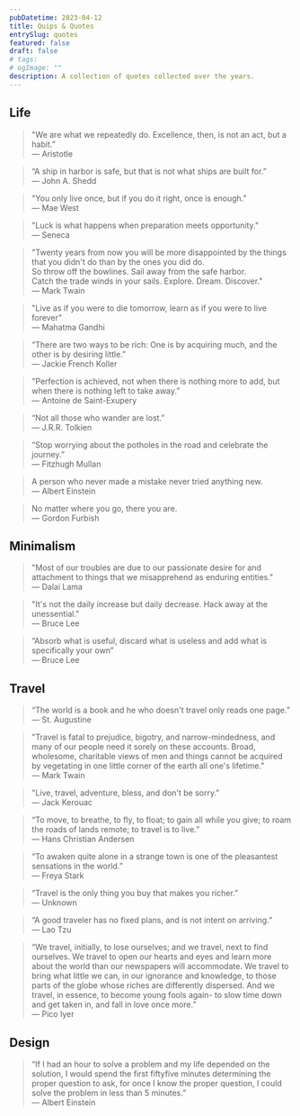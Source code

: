 ```yaml
---
pubDatetime: 2023-04-12
title: Quips & Quotes
entrySlug: quotes
featured: false
draft: false
# tags:
# ogImage: ""
description: A collection of quotes collected over the years.
---
```


## Life

> "We are what we repeatedly do. Excellence, then, is not an act, but a habit.” <br/>
> — Aristotle

> “A ship in harbor is safe, but that is not what ships are built for.” <br/>
> — John A. Shedd

> "You only live once, but if you do it right, once is enough." <br/>
> — Mae West

> "Luck is what happens when preparation meets opportunity."<br/>
> — Seneca

> "Twenty years from now you will be more disappointed by the things that you didn't do than by the ones you did do. <br/>
> So throw off the bowlines. Sail away from the safe harbor.<br/>
> Catch the trade winds in your sails. Explore. Dream. Discover."<br/>
> — Mark Twain

> "Live as if you were to die tomorrow, learn as if you were to live forever" <br/>
> — Mahatma Gandhi

> “There are two ways to be rich: One is by acquiring much, and the other is by desiring little.”<br/>
> — Jackie French Koller

> "Perfection is achieved, not when there is nothing more to add, but when there is nothing left to take away.”<br/>
> — Antoine de Saint-Exupery

> “Not all those who wander are lost.” <br/>
> — J.R.R. Tolkien

> “Stop worrying about the potholes in the road and celebrate the journey.”<br/>
> — Fitzhugh Mullan

> A person who never made a mistake never tried anything new. <br/>
> — Albert Einstein

> No matter where you go, there you are. <br/>
> — Gordon Furbish

## Minimalism

> "Most of our troubles are due to our passionate desire for and attachment to things that we misapprehend as enduring entities." <br/>
> — Dalai Lama

> "It's not the daily increase but daily decrease. Hack away at the unessential." <br/>
> — Bruce Lee

> “Absorb what is useful, discard what is useless and add what is specifically your own” <br/>
> ― Bruce Lee

## Travel

> “The world is a book and he who doesn't travel only reads one page.” <br/>
> — St. Augustine

> "Travel is fatal to prejudice, bigotry, and narrow-mindedness, and many of our people need it sorely on these accounts. Broad, wholesome, charitable views of men and things cannot be acquired by vegetating in one little corner of the earth all one's lifetime."<br />
> — Mark Twain

> "Live, travel, adventure, bless, and don't be sorry." <br/>
> — Jack Kerouac

> “To move, to breathe, to fly, to float; to gain all while you give; to roam the roads of lands remote; to travel is to live.” <br/>
> ― Hans Christian Andersen

> “To awaken quite alone in a strange town is one of the pleasantest sensations in the world.” <br/>
> — Freya Stark

> “Travel is the only thing you buy that makes you richer.” <br/>
> — Unknown

> “A good traveler has no fixed plans, and is not intent on arriving.” <br/>
> — Lao Tzu

> “We travel, initially, to lose ourselves; and we travel, next to find ourselves. We travel to open our hearts and eyes and learn more about the world than our newspapers will accommodate. We travel to bring what little we can, in our ignorance and knowledge, to those parts of the globe whose riches are differently dispersed. And we travel, in essence, to become young fools again- to slow time down and get taken in, and fall in love once more.”<br/>
> ― Pico Iyer

## Design

> “If I had an hour to solve a problem and my life depended on the solution, I would spend the first fiftyfive minutes determining the proper question to ask, for once I know the proper question, I could solve the problem in less than 5 minutes.” <br/>
> — Albert Einstein
